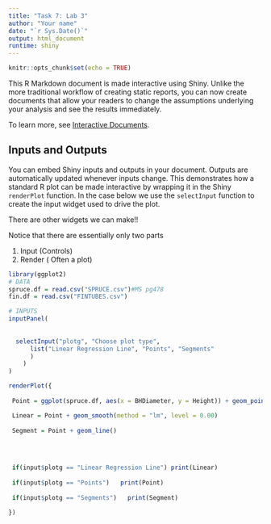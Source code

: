 ---
title: "Task 7: Lab 3"
author: "Your name"
date: "`r Sys.Date()`"
output: html_document
runtime: shiny
---

```{r setup, include=FALSE}
knitr::opts_chunk$set(echo = TRUE)
```

This R Markdown document is made interactive using Shiny. Unlike the more traditional workflow of creating static reports, you can now create documents that allow your readers to change the assumptions underlying your analysis and see the results immediately. 

To learn more, see [Interactive Documents](http://rmarkdown.rstudio.com/authoring_shiny.html).

## Inputs and Outputs

You can embed Shiny inputs and outputs in your document. Outputs are automatically updated whenever inputs change.  This demonstrates how a standard R plot can be made interactive by wrapping it in the Shiny `renderPlot` function. In the case below we use the `selectInput` function to create the input widget used to drive the plot.

There are other widgets we can make!!

Notice that there are essentially only two parts

 1. Input (Controls)
 2. Render ( Often a plot)

```{r slr, echo=FALSE}
library(ggplot2)
# DATA
spruce.df = read.csv("SPRUCE.csv")#MS pg478
fin.df = read.csv("FINTUBES.csv")

# INPUTS
inputPanel(
  
  
  selectInput("plotg", "Choose plot type",
      list("Linear Regression Line", "Points", "Segments"
      )
    )
)

renderPlot({
  
 Point = ggplot(spruce.df, aes(x = BHDiameter, y = Height)) + geom_point() 

 Linear = Point + geom_smooth(method = "lm", level = 0.00)
 
 Segment = Point + geom_line() 
 

 
  
 if(input$plotg == "Linear Regression Line") print(Linear)
 
 if(input$plotg == "Points")   print(Point)
 
 if(input$plotg == "Segments")   print(Segment)
   
})
```
